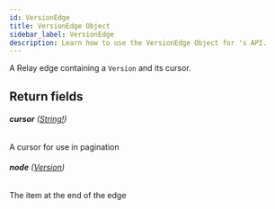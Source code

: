 ```yaml
---
id: VersionEdge
title: VersionEdge Object
sidebar_label: VersionEdge
description: Learn how to use the VersionEdge Object for 's API.
---
```


A Relay edge containing a `Version` and its cursor.

## Return fields

###### <b>cursor</b> ([String!](api/schema/scalar/String.mdx))

A cursor for use in pagination

###### <b>node</b> ([Version](api/schema/object/Version.mdx))

The item at the end of the edge
